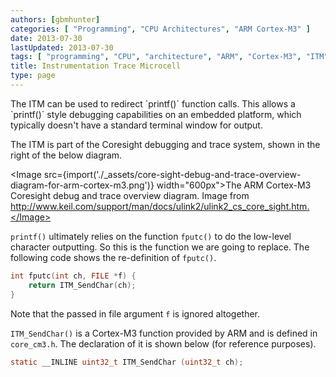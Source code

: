 ```yaml
---
authors: [gbmhunter]
categories: [ "Programming", "CPU Architectures", "ARM Cortex-M3" ]
date: 2013-07-30
lastUpdated: 2013-07-30
tags: [ "programming", "CPU", "architecture", "ARM", "Cortex-M3", "ITM", "instruction trace microcell", "Coresight" ]
title: Instrumentation Trace Microcell
type: page
---
```


<p>The ITM can be used to redirect `printf()` function calls. This allows a `printf()` style debugging capabilities on an embedded platform, which typically doesn't have a standard terminal window for output.</p>

<p>The ITM is part of the Coresight debugging and trace system, shown in the right of the below diagram.</p>

<Image src={import('./_assets/core-sight-debug-and-trace-overview-diagram-for-arm-cortex-m3.png')} width="600px">The ARM Cortex-M3 Coresight debug and trace overview diagram. Image from http://www.keil.com/support/man/docs/ulink2/ulink2_cs_core_sight.htm.</Image>

<p><code>printf()</code> ultimately relies on the function <code>fputc()</code> to do the low-level character outputting. So this is the function we are going to replace. The following code shows the re-definition of <code>fputc()</code>.</p>

```c
int fputc(int ch, FILE *f) {
    return ITM_SendChar(ch);
}
```

<p>Note that the passed in file argument <code>f</code> is ignored altogether.</p>

<p><code>ITM_SendChar()</code> is a Cortex-M3 function provided by ARM and is defined in <code>core_cm3.h</code>. The declaration of it is shown below (for reference purposes).</p>

```c
static __INLINE uint32_t ITM_SendChar (uint32_t ch);
```

